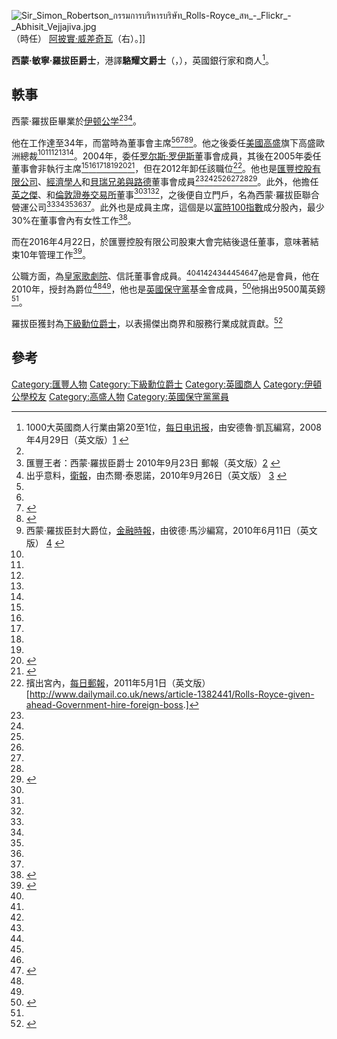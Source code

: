 [[File:Sir_Simon_Robertson_กรรมการบริหารบริษัท_Rolls-Royce_สห_-_Flickr_-_Abhisit_Vejjajiva.jpg|thumb]]（時任） [[阿披實·威差奇瓦|阿披實·威差奇瓦]]（右）。]]

'''西蒙·敏寧·羅拔臣爵士'''，港譯'''駱耀文爵士'''（{{lang-en|Sir Simon Manwaring Robertson}}，{{bd|1941年|3月4日|||Robertson, Sir Simon}}），英國銀行家和商人<ref name="telegraph">1000大英國商人行業由第20至1位，[[每日电讯报|每日电讯报]]，由安德魯·凱瓦編寫，2008年4月29日（英文版）[http://www.telegraph.co.uk/finance/newsbysector/supportservices/2954846/British-business-people-The-Top-1000-Industry-20-to-1.html] {{Wayback|url=http://www.telegraph.co.uk/finance/newsbysector/supportservices/2954846/British-business-people-The-Top-1000-Industry-20-to-1.html |date=20210406011720 }}</ref>。

==軼事==
西蒙·羅拔臣畢業於[[伊顿公学|伊顿公学]]<ref name="telegraph"/><ref name="telegraphhsbc">匯豐王者：西蒙·羅拔臣爵士 2010年9月23日 郵報（英文版）[http://www.telegraph.co.uk/finance/newsbysector/banksandfinance/8019178/HSBC-chairman-contenders-Sir-Simon-Robertson.html] {{Wayback|url=http://www.telegraph.co.uk/finance/newsbysector/banksandfinance/8019178/HSBC-chairman-contenders-Sir-Simon-Robertson.html |date=20210406011650 }}</ref><ref name="guardian">出乎意料，[[衛報|衛報]]，由杰爾·泰恩諾，2010年9月26日（英文版） [http://www.guardian.co.uk/business/2010/sep/26/hsbc-michael-geoghegan-dinner-surprise] {{Wayback|url=http://www.guardian.co.uk/business/2010/sep/26/hsbc-michael-geoghegan-dinner-surprise |date=20120420032405 }}</ref>。

他在{{link-en|佳連沃·本遜|Kleinwort Benson|}}工作達至34年，而當時為董事會主席<ref name="telegraph"/><ref name="telegraphhsbc"/><ref name="rolls">{{Cite web |url=http://production.investis.com/rr/investors/background/board/srobertson/ |title=Rolls Royce biography |access-date=2016-05-17 |archive-date=2012-12-03 |archive-url=https://web.archive.org/web/20121203122629/http://production.investis.com/rr/investors/background/board/srobertson |dead-url=no }}</ref><ref name="rollsboard">{{Cite web |url=http://www.rolls-royce.com/about/management/board/robertson.jsp |title=罗尔斯·罗伊斯董事會人物資料 |access-date=2016-05-17 |archive-date=2011-09-10 |archive-url=https://web.archive.org/web/20110910022340/http://www.rolls-royce.com/about/management/board/robertson.jsp |dead-url=no }}</ref><ref name="financial">西蒙·羅拔臣封大爵位，[[金融時報|金融時報]]，由彼德·馬沙編寫，2010年6月11日（英文版）  [http://www.ft.com/cms/s/0/8158b614-758c-11df-86c4-00144feabdc0.html#axzz1iqEUQF4E] {{Wayback|url=http://www.ft.com/cms/s/0/8158b614-758c-11df-86c4-00144feabdc0.html#axzz1iqEUQF4E |date=20100615030008 }}</ref>。他之後委任[[美國|美國]][[高盛|高盛]]旗下高盛歐洲總裁<ref name="telegraph"/><ref name="telegraphhsbc"/><ref name="rolls"/><ref name="rollsboard"/><ref name="financial"/>。2004年，委任[[罗尔斯·罗伊斯|罗尔斯·罗伊斯]]董事會成員，其後在2005年委任董事會非執行主席<ref name="telegraph"/><ref name="telegraphhsbc"/><ref name="rolls"/><ref name="rollsboard"/><ref name="financial"/><ref name="economist">{{Cite web |url=http://www.economistgroup.com/results_and_governance/board.html |title=經濟學人集團董事會成員 |access-date=2016-05-17 |archive-date=2021-04-28 |archive-url=https://web.archive.org/web/20210428175842/https://www.economistgroup.com/results_and_governance/board.html |dead-url=no }}</ref><ref name="eden">{{Cite web |url=http://www.edenproject.com/whats-it-all-about/behind-the-scenes/about-us/whos-who |title=伊頓項目信託董事會成員 |access-date=2016-05-17 |archive-date=2012-11-22 |archive-url=https://web.archive.org/web/20121122093140/http://www.edenproject.com/whats-it-all-about/behind-the-scenes/about-us/whos-who |dead-url=no }}</ref>，但在2012年卸任該職位<ref>擯出宮內，[[每日郵報|每日郵報]]，2011年5月1日（英文版）[http://www.dailymail.co.uk/news/article-1382441/Rolls-Royce-given-ahead-Government-hire-foreign-boss.]</ref>。他也是[[匯豐控股有限公司|匯豐控股有限公司]]、[[經濟學人|經濟學人]]和[[貝瑞兄弟與路德|貝瑞兄弟與路德]]董事會成員<ref name="telegraph"/><ref name="telegraphhsbc"/><ref name="rolls"/><ref name="rollsboard"/><ref name="economist"/><ref name="eden"/><ref>{{Cite web |url=http://www.bbr.com/about/firm-today |title=貝瑞兄弟與路德董事會成員 |access-date=2016-05-17 |archive-date=2012-03-01 |archive-url=https://web.archive.org/web/20120301004936/http://www.bbr.com/about/firm-today |dead-url=no }}</ref>。此外，他擔任[[英之傑|英之傑]]、{{link-en|Invensys|Invensys|}}和[[倫敦證券交易所|倫敦證券交易所]]董事<ref name="telegraph"/><ref name="rolls"/><ref name="rollsboard"/>，之後便自立門戶，名為西蒙·羅拔臣聯合營運公司<ref name="telegraph"/><ref name="telegraphhsbc"/><ref name="rolls"/><ref name="rollsboard"/><ref name="economist"/>。此外也是{{link-en|30%委員會|30% Club}}成員主席，這個是以[[富時100指數|富時100指數]]成分股內，最少30%在董事會內有女性工作<ref>{{Cite web |url=http://www.30percentclub.org.uk/about-us/members/ |title=30%委員會成員 |access-date=2016-05-17 |archive-date=2012-03-11 |archive-url=https://web.archive.org/web/20120311234206/http://www.30percentclub.org.uk/about-us/members/ |dead-url=no }}</ref>。

而在2016年4月22日，於匯豐控股有限公司股東大會完結後退任董事，意味著結束10年管理工作<ref>{{Cite web |url=http://www.hkexnews.hk/listedco/listconews/SEHK/2016/0318/LTN20160318126_C.PDF |title=2015年匯豐控股有限公司年報 有關提及退任一事 |access-date=2016-05-17 |archive-date=2017-03-27 |archive-url=https://web.archive.org/web/20170327105929/http://www.hkexnews.hk/listedco/listconews/SEHK/2016/0318/LTN20160318126_C.PDF |dead-url=no }}</ref>。

公職方面，為[[皇家歌劇院|皇家歌劇院]]、{{link-en|伊頓項目|Eden Project|}}信託董事會成員。<ref name="telegraph"/><ref name="telegraphhsbc"/><ref name="rolls"/><ref name="rollsboard"/><ref name="financial"/><ref name="economist"/><ref name="eden"/><ref>{{Cite web |url=https://www.roh.org.uk/about/whoswho.aspx |title=Royal Opera House Board of Trustees |access-date=2016-05-17 |archive-date=2012-01-09 |archive-url=https://web.archive.org/web/20120109162829/http://www.roh.org.uk/about/whoswho.aspx |dead-url=no }}</ref>他是{{link-en|韋氏會|White's|}}會員，他在2010年，授封為爵位<ref name="guardian"/><ref name="financial"/>，他也是[[英國保守黨|英國保守黨]]基金會成員，<ref>{{Cite web |url=http://www.theconservativefoundation.co.uk/index.php?page=who&win=members_2011 |title=英國保守黨基金會成員 |access-date=2016-05-17 |archive-date=2016-06-10 |archive-url=https://web.archive.org/web/20160610221729/http://www.theconservativefoundation.co.uk/index.php?page=who&win=members_2011 |dead-url=no }}</ref>他捐出9500萬英鎊<ref name="telegraphhsbc"/>。

羅拔臣獲{{link-en|2010年英女皇榮譽壽辰|2010 Birthday Honours|}}封為[[下級勳位爵士|下級勳位爵士]]，以表揚傑出商界和服務行業成就貢獻。<ref>{{London Gazette|issue=59446|supp=yes |startpage=1|endpage=2|date=11 June 2010|accessdate=2013-04-13}}</ref>

==參考==
{{reflist}}

{{汇丰集团}}
{{Authority control}}
{{DEFAULTSORT:Robertson, Sir Simon}}
[[Category:匯豐人物|Category:匯豐人物]]
[[Category:下級勳位爵士|Category:下級勳位爵士]]
[[Category:英國商人|Category:英國商人]]
[[Category:伊頓公學校友|Category:伊頓公學校友]]
[[Category:高盛人物|Category:高盛人物]]
[[Category:英國保守黨黨員|Category:英國保守黨黨員]]
